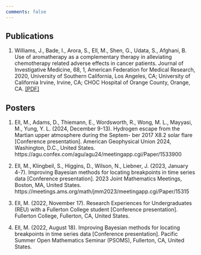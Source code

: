 ```yaml
---
comments: false
---
```


## Publications

1.  Williams, J., Bade, I., Arora, S., Ell, M., Shen, G., Udata, S., Afghani, B. Use of aromatherapy
as a complementary therapy in alleviating chemotherapy related adverse effects in cancer
patients. Journal of Investigative Medicine, 68, 1, American Federation for Medical Research, 2020,
University of Southern California, Los Angeles, CA; University of California Irvine, Irvine, CA; CHOC
Hospital of Orange County, Orange, CA. [[PDF]](/docs/publications/Aromatherapy.pdf "PDF")

## Posters

1. Ell, M., Adams, D., Thiemann, E., Wordsworth, R., Wong, M. L., Mayyasi, M., Yung, Y. L. (2024,
December 9-13). Hydrogen escape from the Martian upper atmosphere during the Septem-
ber 2017 X8.2 solar flare [Conference presentation].
American Geophysical Union 2024, Washington, D.C., United States.
https://agu.confex.com/agu/agu24/meetingapp.cgi/Paper/1533900

2. Ell, M., Klingbeil, S., Higgins, D., Wilson, N., Liebner, J. (2023, January 4-7). Improving Bayesian
methods for locating breakpoints in time series data [Conference presentation].
2023 Joint Mathematics Meetings, Boston, MA, United States.
https://meetings.ams.org/math/jmm2023/meetingapp.cgi/Paper/15315

3. Ell, M. (2022, November 17). Research Experiences for Undergraduates (REU) with a Fullerton College student [Conference presentation]. 
Fullerton College, Fullerton, CA, United States.

4. Ell, M. (2022, August 18). Improving Bayesian methods for locating breakpoints in time
series data [Conference presentation].
Pacific Summer Open Mathematics Seminar (PSOMS), Fullerton, CA, United States.
